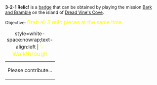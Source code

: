 '''3-2-1 Relic!''' is a [[Badges|badge]] that can be obtained by playing the mission [[Bark and Bramble]] on the island of [[Dread Vine's Cove]].

Objective: <big style="color:yellow">Grab all 3 relic pieces at the same time.</big>

{| class="mw-collapsible mw-collapsed" 
|+ style=white-space:nowrap;text-align:left | <big style="color:yellow">💡 Walkthrough</big>
|- 
| Please contribute... 
|}